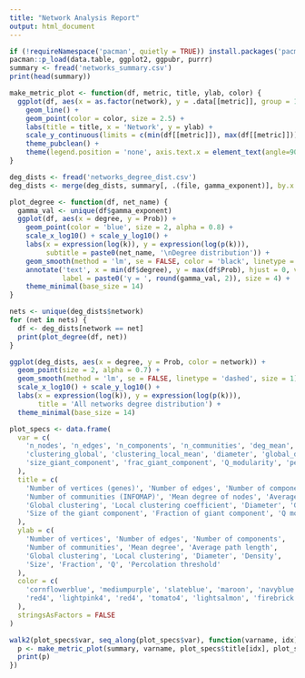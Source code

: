 ```yaml
---
title: "Network Analysis Report"
output: html_document
---
```


```r
if (!requireNamespace('pacman', quietly = TRUE)) install.packages('pacman')
pacman::p_load(data.table, ggplot2, ggpubr, purrr)
summary <- fread('networks_summary.csv')
print(head(summary))
```

```r
make_metric_plot <- function(df, metric, title, ylab, color) {
  ggplot(df, aes(x = as.factor(network), y = .data[[metric]], group = 1)) +
    geom_line() +
    geom_point(color = color, size = 2.5) +
    labs(title = title, x = 'Network', y = ylab) +
    scale_y_continuous(limits = c(min(df[[metric]]), max(df[[metric]]))) +
    theme_pubclean() +
    theme(legend.position = 'none', axis.text.x = element_text(angle=90, vjust=0.5, hjust=1))
}
```

```r
deg_dists <- fread('networks_degree_dist.csv')
deg_dists <- merge(deg_dists, summary[, .(file, gamma_exponent)], by.x = 'network', by.y = 'file', all.x = TRUE)
```

```r
plot_degree <- function(df, net_name) {
  gamma_val <- unique(df$gamma_exponent)
  ggplot(df, aes(x = degree, y = Prob)) +
    geom_point(color = 'blue', size = 2, alpha = 0.8) +
    scale_x_log10() + scale_y_log10() +
    labs(x = expression(log(k)), y = expression(log(p(k))),
         subtitle = paste0(net_name, '\nDegree distribution')) +
    geom_smooth(method = 'lm', se = FALSE, color = 'black', linetype = 'dashed') +
    annotate('text', x = min(df$degree), y = max(df$Prob), hjust = 0, vjust = 1,
             label = paste0('γ = ', round(gamma_val, 2)), size = 4) +
    theme_minimal(base_size = 14)
}
```

```r
nets <- unique(deg_dists$network)
for (net in nets) {
  df <- deg_dists[network == net]
  print(plot_degree(df, net))
}
```

```r
ggplot(deg_dists, aes(x = degree, y = Prob, color = network)) +
  geom_point(size = 2, alpha = 0.7) +
  geom_smooth(method = 'lm', se = FALSE, linetype = 'dashed', size = 1) +
  scale_x_log10() + scale_y_log10() +
  labs(x = expression(log(k)), y = expression(log(p(k))),
       title = 'All networks degree distribution') +
  theme_minimal(base_size = 14)
```

```r
plot_specs <- data.frame(
  var = c(
    'n_nodes', 'n_edges', 'n_components', 'n_communities', 'deg_mean', 'avg_path_len',
    'clustering_global', 'clustering_local_mean', 'diameter', 'global_density',
    'size_giant_component', 'frac_giant_component', 'Q_modularity', 'perc_targeted_50'
  ),
  title = c(
    'Number of vertices (genes)', 'Number of edges', 'Number of components',
    'Number of communities (INFOMAP)', 'Mean degree of nodes', 'Average path length',
    'Global clustering', 'Local clustering coefficient', 'Diameter', 'Global density',
    'Size of the giant component', 'Fraction of giant component', 'Q modularity', 'Percolation threshold'
  ),
  ylab = c(
    'Number of vertices', 'Number of edges', 'Number of components',
    'Number of communities', 'Mean degree', 'Average path length',
    'Global clustering', 'Local clustering', 'Diameter', 'Density',
    'Size', 'Fraction', 'Q', 'Percolation threshold'
  ),
  color = c(
    'cornflowerblue', 'mediumpurple', 'slateblue', 'maroon', 'navyblue', 'olivedrab',
    'red4', 'lightpink4', 'red4', 'tomato4', 'lightsalmon', 'firebrick', 'seagreen', 'yellowgreen'
  ),
  stringsAsFactors = FALSE
)
```

```r
walk2(plot_specs$var, seq_along(plot_specs$var), function(varname, idx) {
  p <- make_metric_plot(summary, varname, plot_specs$title[idx], plot_specs$ylab[idx], plot_specs$color[idx])
  print(p)
})
```

